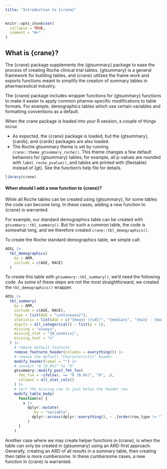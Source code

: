 ```yaml
---
title: "Introduction to {crane}"
---
```


```r
knitr::opts_chunk$set(
  collapse = TRUE,
  comment = "#>"
)
```

## What is {crane}?

The {crane} package supplements the {gtsummary} package to ease the process of creating Roche clinical trial tables. 
{gtsummary} is a general framework for building tables, and {crane} utilizes the frame work and exports functions meant to simplify the creation of summary tables in pharmaceutical industry.

The {crane} package includes wrapper functions for {gtsummary} functions to make it easier to apply common pharma-specific modifications to table formats.
For example, demographics tables which use certain variables and formatting conventions as a default. 

When the crane package is loaded into your R session, a couple of things occur.

- As expected, the {crane} package is loaded, but the {gtsummary}, {cards}, and {cardx} packages are also loaded.
- The Roche gtsummary theme is set by running `crane::theme_gtsummary_roche()`. This theme changes a few default behaviors for {gtsummary} tables; for example, all p-values are rounded with `label_roche_pvalue()`, and tables are printed with {flextable} instead of {gt}. See the function's help file for details.

```r
library(crane)
```

#### When should I add a new function to  {crane}?

While all Roche tables can be created using {gtsummary}, for some tables the code can become long.
In these cases, adding a new function to {crane} is warranted.

For example, our standard demographics table can be created with `gtsummary::tbl_summary()`.
But for such a common table, the code is somewhat long, and we therefore created `crane::tbl_demographics()`.

To create the Roche standard demographics table, we simple call:

```r
ADSL |>
  tbl_demographics(
    by = ARM,
    include = c(AGE, RACE)
  )
```

To create this table with `gtsummary::tbl_summary()`, we'd need the following code.
As some of these steps are not the most straightforward, we created the `tbl_demographics()` wrapper.

```r
ADSL |> 
  tbl_summary(
    by = ARM, 
    include = c(AGE, RACE),
    type = list(AGE = "continuous2"),
    statistic = list(AGE = c("{mean} ({sd})", "{median}", "{min} - {max}")),
    digits = all_categorical() ~ list(p = 1),
    missing = "always",
    missing_stat = "{N_nonmiss}",
    missing_text = "n"
  ) |>
    # remove default footnote
    remove_footnote_header(columns = everything()) |>
    # remove the default "Characteristic" header
    modify_header(label = "") |>
    # convert "0 (0.0%)" to "0"
    gtsummary::modify_post_fmt_fun(
      fmt_fun = ~ifelse(. == "0 (0.0%)", "0", .),
      columns = all_stat_cols()
    ) |>
    # sort the missing row to just below the header row
    modify_table_body(
      function(x) {
        x |>
          dplyr::mutate(
            .by = "variable",
            dplyr::across(dplyr::everything(), ~ .[order(row_type != "label", row_type != "missing")])
          )
      }
    )
```

Another case where we may create helper functions in {crane}, is when the table can only be created in {gtsummary} using an ARD-first approach.
Generally, creating an ARD of all results in a summary table, then creating then table is more cumbersome.
In these cumbersome cases, a new function in {crane} is warranted.


